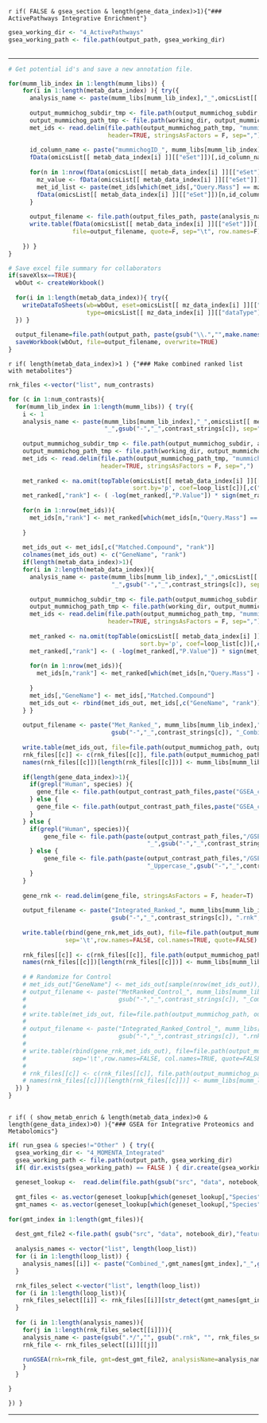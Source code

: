 
`r if( FALSE & gsea_section & length(gene_data_index)>1){"### ActivePathways Integrative Enrichment"} `
```r
    
gsea_working_dir <- "4_ActivePathways"
gsea_working_path <- file.path(output_path, gsea_working_dir)
    


```

---

```r

# Get potential id's and save a new annotation file. 

for(mumm_lib_index in 1:length(mumm_libs)) { 
    for(i in 1:length(metab_data_index) ){ try({
      analysis_name <- paste(mumm_libs[mumm_lib_index],"_",omicsList[[ metab_data_index[i] ]][["dataType"]], sep="" )
      
      output_mummichog_subdir_tmp <- file.path(output_mummichog_subdir, paste(analysis_name, "_",gsub("-","_",contrast_strings[1]), sep=""))
      output_mummichog_path_tmp <- file.path(working_dir, output_mummichog_subdir_tmp)
      met_ids <- read.delim(file.path(output_mummichog_path_tmp, "mummichog_matched_compound_all.csv"),
                            header=TRUE, stringsAsFactors = F, sep=",")
      
      id_column_name <- paste("mummichogID_", mumm_libs[mumm_lib_index], sep="")
      fData(omicsList[[ metab_data_index[i] ]][["eSet"]])[,id_column_name] <- ""
      
      for(n in 1:nrow(fData(omicsList[[ metab_data_index[i] ]][["eSet"]])) ){
        mz_value <- fData(omicsList[[ metab_data_index[i] ]][["eSet"]])[n,"mz"]
        met_id_list <- paste(met_ids[which(met_ids[,"Query.Mass"] == mz_value), "Matched.Compound"], collapse=",")
        fData(omicsList[[ metab_data_index[i] ]][["eSet"]])[n,id_column_name] <- met_id_list
      }
      
      output_filename <- file.path(output_files_path, paste(analysis_name,"_IDs.txt",sep="") )
      write.table(fData(omicsList[[ metab_data_index[i] ]][["eSet"]])[,c("feature_identifier", "mz", id_column_name)],
                  file=output_filename, quote=F, sep="\t", row.names=F)
    
    }) }
}

# Save excel file summary for collaborators
if(saveXlsx==TRUE){    
  wbOut <- createWorkbook()
  
  for(i in 1:length(metab_data_index)){ try({
    writeDataToSheets(wb=wbOut, eset=omicsList[[ mz_data_index[i] ]][["eSet"]], limmaFit=omicsList[[ mz_data_index[i] ]][["fit"]], 
                      type=omicsList[[ mz_data_index[i] ]][["dataType"]], data_format=omicsList[[ mz_data_index[i] ]][["dataFormat"]]); 
  }) }  
  
  output_filename=file.path(output_path, paste(gsub("\\.","",make.names(project_name)), "_Summary_AllMetIDs", ".xlsx", sep=""))
  saveWorkbook(wbOut, file=output_filename, overwrite=TRUE)
}
```

`r if( length(metab_data_index)>1 ) {"### Make combined ranked list with metabolites"}`

```r

rnk_files <-vector("list", num_contrasts)

for (c in 1:num_contrasts){
  for(mumm_lib_index in 1:length(mumm_libs)) { try({
    i <- 1
    analysis_name <- paste(mumm_libs[mumm_lib_index],"_",omicsList[[ metab_data_index[i] ]][["dataType"]],
                           "_",gsub("-","_",contrast_strings[c]), sep="" )
      
    output_mummichog_subdir_tmp <- file.path(output_mummichog_subdir, analysis_name)
    output_mummichog_path_tmp <- file.path(working_dir, output_mummichog_subdir_tmp)
    met_ids <- read.delim(file.path(output_mummichog_path_tmp, "mummichog_matched_compound_all.csv"),
                          header=TRUE, stringsAsFactors = F, sep=",")
  
    met_ranked <- na.omit(topTable(omicsList[[ metab_data_index[i] ]][["fit"]], adjust="BH", n=Inf,
                                   sort.by='p', coef=loop_list[c])[,c("mz", "P.Value", "logFC")] );
    met_ranked[,"rank"] <- ( -log(met_ranked[,"P.Value"]) * sign(met_ranked[,"logFC"]) )
    
    for(n in 1:nrow(met_ids)){
      met_ids[n,"rank"] <- met_ranked[which(met_ids[n,"Query.Mass"] == met_ranked[,"mz"])[1], "rank"]
      
    }
    
    met_ids_out <- met_ids[,c("Matched.Compound", "rank")]
    colnames(met_ids_out) <- c("GeneName", "rank")
    if(length(metab_data_index)>1){
    for(i in 2:length(metab_data_index)){ 
      analysis_name <- paste(mumm_libs[mumm_lib_index],"_",omicsList[[ metab_data_index[i] ]][["dataType"]],
                             "_",gsub("-","_",contrast_strings[c]), sep="" )
      
      output_mummichog_subdir_tmp <- file.path(output_mummichog_subdir, analysis_name)
      output_mummichog_path_tmp <- file.path(working_dir, output_mummichog_subdir_tmp)
      met_ids <- read.delim(file.path(output_mummichog_path_tmp, "mummichog_matched_compound_all.csv"),
                            header=TRUE, stringsAsFactors = F, sep=",")
  
      met_ranked <- na.omit(topTable(omicsList[[ metab_data_index[i] ]][["fit"]], adjust="BH", n=Inf,
                                     sort.by='p', coef=loop_list[c])[,c("mz", "P.Value", "logFC")] );
      met_ranked[,"rank"] <- ( -log(met_ranked[,"P.Value"]) * sign(met_ranked[,"logFC"]) )
    
      for(n in 1:nrow(met_ids)){
        met_ids[n,"rank"] <- met_ranked[which(met_ids[n,"Query.Mass"] == met_ranked[,"mz"])[1], "rank"]
      
      }
      met_ids[,"GeneName"] <- met_ids[,"Matched.Compound"]
      met_ids_out <- rbind(met_ids_out, met_ids[,c("GeneName", "rank")])
    } }
    
    output_filename <- paste("Met_Ranked_", mumm_libs[mumm_lib_index],"_",
                             gsub("-","_",contrast_strings[c]), "_Combined.rnk", sep="" )
    
    write.table(met_ids_out, file=file.path(output_mummichog_path, output_filename), sep='\t',row.names=FALSE, col.names=TRUE, quote=FALSE)
    rnk_files[[c]] <- c(rnk_files[[c]], file.path(output_mummichog_path, output_filename) )
    names(rnk_files[[c]])[length(rnk_files[[c]])] <- mumm_libs[mumm_lib_index]
    
    if(length(gene_data_index)>1){
      if(grepl("Human", species) ){ 
        gene_file <- file.path(output_contrast_path_files,paste("GSEA_combined_",gsub("-","_",contrast_strings[c]),".rnk", sep="") )
      } else {
        gene_file <- file.path(output_contrast_path_files,paste("GSEA_combined_Uppercase_",gsub("-","_",contrast_strings[c]),".rnk", sep="") )
      }
    } else {
      if(grepl("Human", species)){ 
          gene_file <- file.path(paste(output_contrast_path_files,"/GSEA_",omicsList[[ gene_data_index[1] ]][["dataType"]],
                                       "_",gsub("-","_",contrast_strings[c]),".rnk", sep=""))
      } else {
          gene_file <- file.path(paste(output_contrast_path_files,"/GSEA_",omicsList[[ gene_data_index[1] ]][["dataType"]],
                                       "_Uppercase_",gsub("-","_",contrast_strings[c]),".rnk", sep=""))
      }
    }
      
    gene_rnk <- read.delim(gene_file, stringsAsFactors = F, header=T)
    
    output_filename <- paste("Integrated_Ranked_", mumm_libs[mumm_lib_index],"_",
                             gsub("-","_",contrast_strings[c]), ".rnk", sep="" )
    
    write.table(rbind(gene_rnk,met_ids_out), file=file.path(output_mummichog_path, output_filename),
                sep='\t',row.names=FALSE, col.names=TRUE, quote=FALSE)
    
    rnk_files[[c]] <- c(rnk_files[[c]], file.path(output_mummichog_path, output_filename) )
    names(rnk_files[[c]])[length(rnk_files[[c]])] <- mumm_libs[mumm_lib_index]
    
    # # Randomize for Control
    # met_ids_out["GeneName"] <- met_ids_out[sample(nrow(met_ids_out)),"GeneName"]
    # output_filename <- paste("MetRanked_Control_", mumm_libs[mumm_lib_index],"_",
    #                          gsub("-","_",contrast_strings[c]), "_Combined.rnk", sep="" )
    # 
    # write.table(met_ids_out, file=file.path(output_mummichog_path, output_filename), sep='\t',row.names=FALSE, col.names=TRUE, quote=FALSE)
    # 
    # output_filename <- paste("Integrated_Ranked_Control_", mumm_libs[mumm_lib_index],"_",
    #                          gsub("-","_",contrast_strings[c]), ".rnk", sep="" )
    # 
    # write.table(rbind(gene_rnk,met_ids_out), file=file.path(output_mummichog_path, output_filename),
    #             sep='\t',row.names=FALSE, col.names=TRUE, quote=FALSE)
    # 
    # rnk_files[[c]] <- c(rnk_files[[c]], file.path(output_mummichog_path, output_filename) )
    # names(rnk_files[[c]])[length(rnk_files[[c]])] <- mumm_libs[mumm_lib_index]
  }) }
}
    
```


`r if( ( show_metab_enrich & length(metab_data_index)>0 & length(gene_data_index)>0) ){"### GSEA for Integrative Proteomics and Metabolomics"} `
```r

if( run_gsea & species!="Other" ) { try({
  gsea_working_dir <- "4_MOMENTA_Integrated"
  gsea_working_path <- file.path(output_path, gsea_working_dir)
  if( dir.exists(gsea_working_path) == FALSE ) { dir.create(gsea_working_path) }
  
  geneset_lookup <-  read.delim(file.path(gsub("src", "data", notebook_dir),"feature","MatchedFeatureSets.txt"))
  
  gmt_files <- as.vector(geneset_lookup[which(geneset_lookup[,"Species"]==species),"GeneSet"])
  gmt_names <- as.vector(geneset_lookup[which(geneset_lookup[,"Species"]==species),"Name"])
  
for(gmt_index in 1:length(gmt_files)){
    
  dest_gmt_file2 <-file.path( gsub("src", "data", notebook_dir),"feature",gmt_files[gmt_index])
  
  analysis_names <- vector("list", length(loop_list))
  for (i in 1:length(loop_list)) {
    analysis_names[[i]] <- paste("Combined_",gmt_names[gmt_index],"_",gsub("-", "_", contrast_strings[i]),sep="")
  }

  rnk_files_select <-vector("list", length(loop_list))
  for (i in 1:length(loop_list)){ 
    rnk_files_select[[i]] <- rnk_files[[i]][str_detect(gmt_names[gmt_index], names(rnk_files[[i]]))]
  }
  
  for (i in 1:length(analysis_names)){
    for(j in 1:length(rnk_files_select[[i]])){
    analysis_name <- paste(gsub(".*/","", gsub(".rnk", "", rnk_files_select[[i]][[j]])), "_", gmt_names[gmt_index], sep="" ) #analysis_names[[i]]
    rnk_file <- rnk_files_select[[i]][[j]]
    
    runGSEA(rnk=rnk_file, gmt=dest_gmt_file2, analysisName=analysis_name, out_path=gsea_working_path )
    }
  }

}

}) } 

```


---

